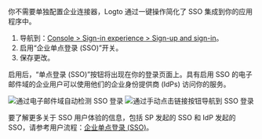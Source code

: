 
你不需要单独配置企业连接器，Logto 通过一键操作简化了 SSO 集成到你的应用程序中。

1. 导航到：[Console > Sign-in experience > Sign-up and sign-in](https://cloud.logto.io/to/sign-in-experience/sign-up-and-sign-in)。
2. 启用“企业单点登录 (SSO)”开关。
3. 保存更改。

启用后，“单点登录 (SSO)”按钮将出现在你的登录页面上。具有启用 SSO 的电子邮件域的企业用户可以使用他们的企业身份提供商 (IdPs) 访问你的服务。

<img src={ssoEmailAutoNavigationImage} alt="通过电子邮件域自动检测 SSO 登录" />
<img src={ssoLinkButtonNavigationImage} alt="通过手动点击链接按钮导航到 SSO 登录" />

要了解更多关于 SSO 用户体验的信息，包括 SP 发起的 SSO 和 IdP 发起的 SSO，请参考用户流程：[企业单点登录 (SSO)](/end-user-flows/enterprise-sso)。
